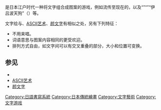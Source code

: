 {{About|江户時代遊戏|文字在电脑上组合成的图案|ASCII艺术}}
{{Distinguish|绘文字}}
{{jp|c='''文字绘'''|j=文字絵|hg=もじえ|lead=yes}}是日本江户时代一种将文字组合成图案的游戏，例如流传至现在的{{lang|ja|[[へのへのもへじ|へのへのもへじ]]}}，以及“{{lang|ja|つる三ハ○○ムし（つるニハ○○ムし）}}”“{{tsl|ja|火間虫入道#.E3.83.98.E3.83.9E.E3.83.A0.E3.82.B7.E3.83.A8.E5.85.A5.E9.81.93|火间虫入道}}”“伊吕波天狗”（{{lang|ja|いろは天狗}}）等。

文字绘与{{tsl|ja|絵描き歌|绘画歌}}、[[ASCII艺术|ASCII艺术]]、[[表情符号|颜文字]]有相似之处，另有下列特征：
* 不用来唱。
* 词语意思与图案内容相同的更受欢迎。
* 排列方式自由，如文字间可以有交叉重叠的部分，大小和位置可变换。

== 参见 ==
* {{tsl|ja|絵描き歌|绘画歌}}
* [[ASCII艺术|ASCII艺术]]
* [[表情符号|颜文字]]
[[Category:日語書寫系統|Category:日語書寫系統]]
[[Category:日本傳統繪畫|Category:日本傳統繪畫]]
[[Category:文字藝術|Category:文字藝術]]
[[Category:文字游戏|Category:文字游戏]]

{{JP-stub}}
{{Culture-stub}}
{{TW-stub}}